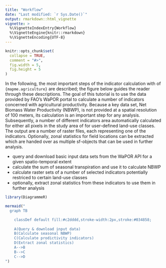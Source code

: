 ```yaml
---
title: "Workflow"
date: "Last modified: `r Sys.Date()`"
output: rmarkdown::html_vignette
vignette: >
  %\VignetteIndexEntry{Workflow}
  %\VignetteEngine{knitr::rmarkdown}
  %\VignetteEncoding{UTF-8}
---
```


```r
knitr::opts_chunk$set(
  collapse = TRUE,
  comment = "#>",
  fig.width = 5,
  fig.height = 5
)
```

In the following, the most important steps of the indicator calculation with
of `{mapme.agriculture}` are described; the figure below guides the reader through these
descriptions. The goal of this tutorial is to use the data provided by FAO's WaPOR
portal to calculate a number of indicators concerned with agricultural productivity. 
Because a key data set, Net Biomass Water Productivity (NBWP), is not provided
at a spatial resolution of 100 meters, its calculation is an important step
for any analysis. Subsequently, a number of different indicators area automatically
calculated for either all pixels in the study area of for user-defined land-use 
classes. The output are a number of raster files, each representing one of the
indicators. Optionally, zonal statistics for field locations can be extracted
which are handed over as multiple sf-objects that can be used in further analysis.

-  query and download basic input data sets from the WaPOR API for a given spatio-temporal extent
-  calculate the sum of seasonal transpiration and use it to calculate NBWP
-  calculate raster sets of a number of selected indicators potentially restriced to certain land-use classes
-  optionally, extract zonal statistics from these indicators to use them in further analysis

```r
library(DiagrammeR)

mermaid("
  graph TB

    classDef default fill:#c2dddd,stroke-width:2px,stroke:#034858;
 
    A(Query & download input data)
    B(Calculate seasonal NBWP)
    C(Calculate prodictivity indicators)
    D(Extract zonal statistics)
    A-->B
    B-->C
    C-->D
")
```

